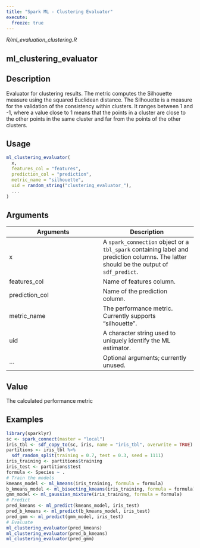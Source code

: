 ```yaml
---
title: "Spark ML - Clustering Evaluator"
execute:
  freeze: true
---
```


*R/ml_evaluation_clustering.R*

## ml_clustering_evaluator

## Description
Evaluator for clustering results. The metric computes the Silhouette measure using the squared   Euclidean distance. The Silhouette is a measure for the validation of the consistency    within clusters. It ranges between 1 and -1, where a value close to 1 means that the     points in a cluster are close to the other points in the same cluster and far from the     points of the other clusters. 


## Usage
```r
ml_clustering_evaluator( 
  x, 
  features_col = "features", 
  prediction_col = "prediction", 
  metric_name = "silhouette", 
  uid = random_string("clustering_evaluator_"), 
  ... 
) 
```

## Arguments
|Arguments|Description|
|---|---|
| x | A `spark_connection` object or a `tbl_spark` containing label and prediction columns. The latter should be the output of `sdf_predict`. |
| features_col | Name of features column. |
| prediction_col | Name of the prediction column. |
| metric_name | The performance metric. Currently supports "silhouette". |
| uid | A character string used to uniquely identify the ML estimator. |
| ... | Optional arguments; currently unused. |



## Value
The calculated performance metric 


## Examples
```r
library(sparklyr)
sc <- spark_connect(master = "local") 
iris_tbl <- sdf_copy_to(sc, iris, name = "iris_tbl", overwrite = TRUE) 
partitions <- iris_tbl %>% 
  sdf_random_split(training = 0.7, test = 0.3, seed = 1111) 
iris_training <- partitions$training 
iris_test <- partitions$test 
formula <- Species ~ . 
# Train the models 
kmeans_model <- ml_kmeans(iris_training, formula = formula) 
b_kmeans_model <- ml_bisecting_kmeans(iris_training, formula = formula) 
gmm_model <- ml_gaussian_mixture(iris_training, formula = formula) 
# Predict 
pred_kmeans <- ml_predict(kmeans_model, iris_test) 
pred_b_kmeans <- ml_predict(b_kmeans_model, iris_test) 
pred_gmm <- ml_predict(gmm_model, iris_test) 
# Evaluate 
ml_clustering_evaluator(pred_kmeans) 
ml_clustering_evaluator(pred_b_kmeans) 
ml_clustering_evaluator(pred_gmm) 
```


